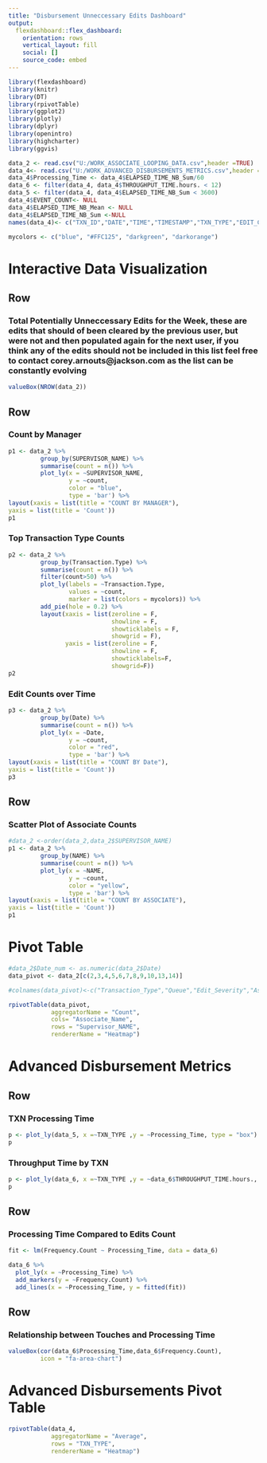 ---
title: "Disbursement Unneccessary Edits Dashboard"
output: 
  flexdashboard::flex_dashboard:
    orientation: rows
    vertical_layout: fill
    social: []
    source_code: embed
---

```{r setup, include=FALSE}
library(flexdashboard)
library(knitr)
library(DT)
library(rpivotTable)
library(ggplot2)
library(plotly)
library(dplyr)
library(openintro)
library(highcharter)
library(ggvis)
```


```{r}

data_2 <- read.csv("U:/WORK_ASSOCIATE_LOOPING_DATA.csv",header =TRUE)
data_4<- read.csv("U:/WORK_ADVANCED_DISBURSEMENTS_METRICS.csv",header =TRUE)
data_4$Processing_Time <- data_4$ELAPSED_TIME_NB_Sum/60
data_6 <- filter(data_4, data_4$THROUGHPUT_TIME.hours. < 12)
data_5 <- filter(data_4, data_4$ELAPSED_TIME_NB_Sum < 3600)
data_4$EVENT_COUNT<- NULL
data_4$ELAPSED_TIME_NB_Mean <- NULL
data_4$ELAPSED_TIME_NB_Sum <-NULL
names(data_4)<- c("TXN_ID","DATE","TIME","TIMESTAMP","TXN_TYPE","EDIT_COUNT","THROUGHPUT_TIME.hours.","Processing_Time_min")

```

```{r}
mycolors <- c("blue", "#FFC125", "darkgreen", "darkorange")
```

Interactive Data Visualization
=====================================

Row
-------------------------------

### Total Potentially Unneccessary Edits for the Week, these are edits that should of been cleared by the previous user, but were not and then populated again for the next user, if you think any of the edits should not be included in this list feel free to contact corey.arnouts@jackson.com as the list can be constantly evolving
```{r}
valueBox(NROW(data_2))
```

Row
-------------------------------

### Count by Manager

```{r}
p1 <- data_2 %>%
         group_by(SUPERVISOR_NAME) %>%
         summarise(count = n()) %>%
         plot_ly(x = ~SUPERVISOR_NAME,
                 y = ~count,
                 color = "blue",
                 type = 'bar') %>%
layout(xaxis = list(title = "COUNT BY MANAGER"),
yaxis = list(title = 'Count'))
p1
```

### Top Transaction Type Counts

```{r}
p2 <- data_2 %>%
         group_by(Transaction.Type) %>%
         summarise(count = n()) %>%
         filter(count>50) %>%
         plot_ly(labels = ~Transaction.Type,
                 values = ~count,
                 marker = list(colors = mycolors)) %>%
         add_pie(hole = 0.2) %>%
         layout(xaxis = list(zeroline = F,
                             showline = F,
                             showticklabels = F,
                             showgrid = F),
                yaxis = list(zeroline = F,
                             showline = F,
                             showticklabels=F,
                             showgrid=F))
p2
```

### Edit Counts over Time

```{r}


p3 <- data_2 %>%
         group_by(Date) %>%
         summarise(count = n()) %>%
         plot_ly(x = ~Date,
                 y = ~count,
                 color = "red",
                 type = 'bar') %>%
layout(xaxis = list(title = "COUNT BY Date"),
yaxis = list(title = 'Count'))
p3
```

Row
------------------------------------
### Scatter Plot of Associate Counts

```{r}
#data_2 <-order(data_2,data_2$SUPERVISOR_NAME)
p1 <- data_2 %>%
         group_by(NAME) %>%
         summarise(count = n()) %>%
         plot_ly(x = ~NAME,
                 y = ~count,
                 color = "yellow",
                 type = 'bar') %>%
layout(xaxis = list(title = "COUNT BY ASSOCIATE"),
yaxis = list(title = 'Count'))
p1
```




Pivot Table
=========================================

```{r}
#data_2$Date_num <- as.numeric(data_2$Date)
data_pivot <- data_2[c(2,3,4,5,6,7,8,9,10,13,14)]

#colnames(data_pivot)<-c("Transaction_Type","Queue","Edit_Severity","Associate_Name","Associate_Title","Supervisor_Title","Supervisor_Name","Date","Day_of_Week","Time_Hour")

rpivotTable(data_pivot,
            aggregatorName = "Count",
            cols= "Associate_Name",
            rows = "Supervisor_NAME",
            rendererName = "Heatmap")
```




Advanced Disbursement Metrics
=====================================

Row
-------------------------------

### TXN Processing Time


```{r}

p <- plot_ly(data_5, x =~TXN_TYPE ,y = ~Processing_Time, type = "box")
p
```


### Throughput Time by TXN
```{r}


p <- plot_ly(data_6, x =~TXN_TYPE ,y = ~data_6$THROUGHPUT_TIME.hours., type = "box")
p
```

Row
------------------------------------

### Processing Time Compared to Edits Count
```{r}

fit <- lm(Frequency.Count ~ Processing_Time, data = data_6)

data_6 %>% 
  plot_ly(x = ~Processing_Time) %>% 
  add_markers(y = ~Frequency.Count) %>% 
  add_lines(x = ~Processing_Time, y = fitted(fit))
```

Row
------------------------------------

### Relationship between Touches and Processing Time
```{r}
valueBox(cor(data_6$Processing_Time,data_6$Frequency.Count),
         icon = "fa-area-chart")
```



Advanced Disbursements Pivot Table
=========================================

```{r}


rpivotTable(data_4,
            aggregatorName = "Average",
            rows = "TXN_TYPE",
            rendererName = "Heatmap")
```


